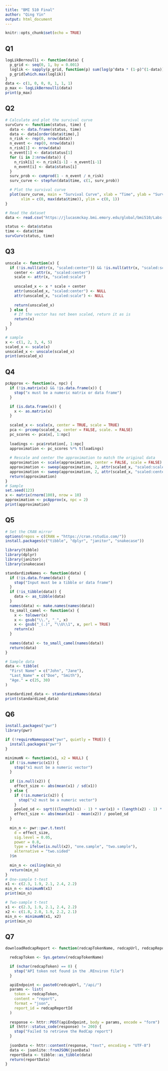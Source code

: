 ```yaml
---
title: "BMI 510 Final"
author: "Qing Yin"
output: html_document
---
```


```r
knitr::opts_chunk$set(echo = TRUE)
```

## Q1

```r
logLikBernoulli <- function(data) {
  p_grid <- seq(0, 1, by = 0.001)
  loglik <- sapply(p_grid, function(p) sum(log(p^data * (1-p)^(1-data))))
  p_grid[which.max(loglik)]
}
data <- c(1, 0, 0, 0, 1, 1, 1)
p_max <- logLikBernoulli(data)
print(p_max)
```

## Q2

```r
# Calculate and plot the survival curve
survCurv <- function(status, time) {
  data <- data.frame(status, time)
  data <- data[order(data$time),]
  n_risk <- rep(0, nrow(data))
  n_event <- rep(0, nrow(data))
  n_risk[1] <- nrow(data)
  n_event[1] <- data$status[1]
  for (i in 2:nrow(data)) {
    n_risk[i] <- n_risk[i-1] - n_event[i-1]
    n_event[i] <- data$status[i]
  }
  surv_prob <- cumprod(1 - n_event / n_risk)
  surv_curve <- stepfun(data$time, c(1, surv_prob))

  # Plot the survival curve
  plot(surv_curve, main = "Survival Curve", xlab = "Time", ylab = "Survival Probability",
       xlim = c(0, max(data$time)), ylim = c(0, 1))
}

# Read the dataset
data <- read.csv("https://jlucasmckay.bmi.emory.edu/global/bmi510/Labs-Materials/survival.csv")

status <- data$status
time <- data$time
survCurv(status, time)
```

## Q3

```r
unscale <- function(x) {
  if (!is.null(attr(x, "scaled:center")) && !is.null(attr(x, "scaled:scale"))) {
    center <- attr(x, "scaled:center")
    scale <- attr(x, "scaled:scale")
  
    unscaled_x <- x * scale + center
    attr(unscaled_x, "scaled:center") <- NULL
    attr(unscaled_x, "scaled:scale") <- NULL
    
    return(unscaled_x)
  } else {
    # If the vector has not been scaled, return it as is
    return(x)
  }
}

# sample 
x <- c(1, 2, 3, 4, 5)
scaled_x <- scale(x)
unscaled_x <- unscale(scaled_x)
print(unscaled_x)
```

## Q4

```r
pcApprox <- function(x, npc) {
  if (!is.matrix(x) && !is.data.frame(x)) {
    stop("x must be a numeric matrix or data frame")
  }

  if (is.data.frame(x)) {
    x <- as.matrix(x)
  }
 
  scaled_x <- scale(x, center = TRUE, scale = TRUE)
  pca <- prcomp(scaled_x, center = FALSE, scale. = FALSE)
  pc_scores <- pca$x[, 1:npc]
  
  loadings <- pca$rotation[, 1:npc]
  approximation <- pc_scores %*% t(loadings)
  
  # Rescale and center the approximation to match the original data
  approximation <- scale(approximation, center = FALSE, scale = FALSE)
  approximation <- sweep(approximation, 2, attr(scaled_x, "scaled:scale"), FUN = "*")
  approximation <- sweep(approximation, 2, attr(scaled_x, "scaled:center"), FUN = "+")
  return(approximation)
}
# Sample
set.seed(123)
x <- matrix(rnorm(100), nrow = 10)
approximation <- pcApprox(x, npc = 2)
print(approximation)
```

## Q5

```r
# Set the CRAN mirror
options(repos = c(CRAN = "https://cran.rstudio.com/"))
install.packages(c("tibble", "dplyr", "janitor", "snakecase"))

library(tibble)
library(dplyr)
library(janitor)
library(snakecase)

standardizeNames <- function(data) {
  if (!is.data.frame(data)) {
    stop("Input must be a tibble or data frame")
  }
  if (!is_tibble(data)) {
    data <- as_tibble(data)
  }
  names(data) <- make.names(names(data))
  to_small_camel <- function(x) {
    x <- tolower(x)
    x <- gsub("\\.", "_", x)
    x <- gsub("_(.)", "\\U\\1", x, perl = TRUE)
    return(x)
  }
  
  names(data) <- to_small_camel(names(data))
  return(data)
}

# Sample data
data <- tibble(
  "First Name" = c("John", "Jane"),
  "Last_Name" = c("Doe", "Smith"),
  "Age." = c(25, 30)
)

standardized_data <- standardizeNames(data)
print(standardized_data)
```

## Q6

```r

install.packages("pwr")
library(pwr)

if (!requireNamespace("pwr", quietly = TRUE)) {
  install.packages("pwr")
}

minimumN <- function(x1, x2 = NULL) {
  if (!is.numeric(x1)) {
    stop("x1 must be a numeric vector")
  }
  
  if (is.null(x2)) {
    effect_size <- abs(mean(x1) / sd(x1))
  } else {
    if (!is.numeric(x2)) {
      stop("x2 must be a numeric vector")
    }
    pooled_sd <- sqrt(((length(x1) - 1) * var(x1) + (length(x2) - 1) * var(x2)) / (length(x1) + length(x2) - 2))
    effect_size <- abs(mean(x1) - mean(x2)) / pooled_sd
  }
  
  min_n <- pwr::pwr.t.test(
    d = effect_size,
    sig.level = 0.05,
    power = 0.8,
    type = ifelse(is.null(x2), "one.sample", "two.sample"),
    alternative = "two.sided"
  )$n
  
  min_n <- ceiling(min_n)
  return(min_n)
}
# One-sample t-test
x1 <- c(2.3, 1.9, 2.1, 2.4, 2.2)
min_n <- minimumN(x1)
print(min_n)

# Two-sample t-test
x1 <- c(2.3, 1.9, 2.1, 2.4, 2.2)
x2 <- c(1.8, 2.0, 1.9, 2.2, 2.1)
min_n <- minimumN(x1, x2)
print(min_n)
```

## Q7
```r
downloadRedcapReport <- function(redcapTokenName, redcapUrl, redcapReportId) {

  redcapToken <- Sys.getenv(redcapTokenName)

  if (nchar(redcapToken) == 0) {
    stop("API token not found in the .REnviron file")
  }

  apiEndpoint <- paste0(redcapUrl, "/api/")
  params <- list(
    token = redcapToken,
    content = "report",
    format = "json",
    report_id = redcapReportId
  )
  
  response <- httr::POST(apiEndpoint, body = params, encode = "form")
  if (httr::status_code(response) != 200) {
    stop("Failed to retrieve the RedCap report")
  }
  
  jsonData <- httr::content(response, "text", encoding = "UTF-8")
  data <- jsonlite::fromJSON(jsonData)
  reportData <- tibble::as_tibble(data)
  return(reportData)
}
```